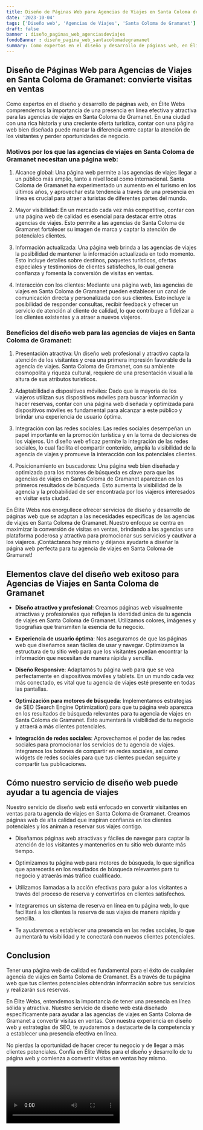 ```yaml
---
title: Diseño de Páginas Web para Agencias de Viajes en Santa Coloma de Gramanet
date: '2023-10-04'
tags: ['Diseño web', 'Agencias de Viajes', 'Santa Coloma de Gramanet']
draft: false
banner : diseño_paginas_web_agenciasdeviajes
fondoBanner : diseño_pagina_web_santacolomadegramanet
summary: Como expertos en el diseño y desarrollo de páginas web, en Élite Webs comprendemos la importancia de una presencia en línea efectiva y atractiva para las agencias de viajes en Santa Coloma de Gramanet. En una ciudad con una rica historia y una creciente oferta turística, contar con una página web bien diseñada puede marcar la diferencia entre captar la atención de los visitantes y perder oportunidades de negocio.
---
```


## Diseño de Páginas Web para Agencias de Viajes en Santa Coloma de Gramanet: convierte visitas en ventas

Como expertos en el diseño y desarrollo de páginas web, en Élite Webs comprendemos la importancia de una presencia en línea efectiva y atractiva para las agencias de viajes en Santa Coloma de Gramanet. En una ciudad con una rica historia y una creciente oferta turística, contar con una página web bien diseñada puede marcar la diferencia entre captar la atención de los visitantes y perder oportunidades de negocio.

### Motivos por los que las agencias de viajes en Santa Coloma de Gramanet necesitan una página web:

1. Alcance global: Una página web permite a las agencias de viajes llegar a un público más amplio, tanto a nivel local como internacional. Santa Coloma de Gramanet ha experimentado un aumento en el turismo en los últimos años, y aprovechar esta tendencia a través de una presencia en línea es crucial para atraer a turistas de diferentes partes del mundo.

2. Mayor visibilidad: En un mercado cada vez más competitivo, contar con una página web de calidad es esencial para destacar entre otras agencias de viajes. Esto permite a las agencias de Santa Coloma de Gramanet fortalecer su imagen de marca y captar la atención de potenciales clientes.

3. Información actualizada: Una página web brinda a las agencias de viajes la posibilidad de mantener la información actualizada en todo momento. Esto incluye detalles sobre destinos, paquetes turísticos, ofertas especiales y testimonios de clientes satisfechos, lo cual genera confianza y fomenta la conversión de visitas en ventas.

4. Interacción con los clientes: Mediante una página web, las agencias de viajes en Santa Coloma de Gramanet pueden establecer un canal de comunicación directa y personalizada con sus clientes. Esto incluye la posibilidad de responder consultas, recibir feedback y ofrecer un servicio de atención al cliente de calidad, lo que contribuye a fidelizar a los clientes existentes y a atraer a nuevos viajeros.

### Beneficios del diseño web para las agencias de viajes en Santa Coloma de Gramanet:

1. Presentación atractiva: Un diseño web profesional y atractivo capta la atención de los visitantes y crea una primera impresión favorable de la agencia de viajes. Santa Coloma de Gramanet, con su ambiente cosmopolita y riqueza cultural, requiere de una presentación visual a la altura de sus atributos turísticos.

2. Adaptabilidad a dispositivos móviles: Dado que la mayoría de los viajeros utilizan sus dispositivos móviles para buscar información y hacer reservas, contar con una página web diseñada y optimizada para dispositivos móviles es fundamental para alcanzar a este público y brindar una experiencia de usuario óptima.

3. Integración con las redes sociales: Las redes sociales desempeñan un papel importante en la promoción turística y en la toma de decisiones de los viajeros. Un diseño web eficaz permite la integración de las redes sociales, lo cual facilita el compartir contenido, amplía la visibilidad de la agencia de viajes y promueve la interacción con los potenciales clientes.

4. Posicionamiento en buscadores: Una página web bien diseñada y optimizada para los motores de búsqueda es clave para que las agencias de viajes en Santa Coloma de Gramanet aparezcan en los primeros resultados de búsqueda. Esto aumenta la visibilidad de la agencia y la probabilidad de ser encontrada por los viajeros interesados en visitar esta ciudad.

En Élite Webs nos enorgullece ofrecer servicios de diseño y desarrollo de páginas web que se adaptan a las necesidades específicas de las agencias de viajes en Santa Coloma de Gramanet. Nuestro enfoque se centra en maximizar la conversión de visitas en ventas, brindando a las agencias una plataforma poderosa y atractiva para promocionar sus servicios y cautivar a los viajeros. ¡Contáctanos hoy mismo y déjanos ayudarte a diseñar la página web perfecta para tu agencia de viajes en Santa Coloma de Gramanet!

<GifSeo />

<Cta />

## Elementos clave del diseño web exitoso para Agencias de Viajes en Santa Coloma de Gramanet

- **Diseño atractivo y profesional**: Creamos páginas web visualmente atractivas y profesionales que reflejan la identidad única de tu agencia de viajes en Santa Coloma de Gramanet. Utilizamos colores, imágenes y tipografías que transmiten la esencia de tu negocio.

- **Experiencia de usuario óptima**: Nos aseguramos de que las páginas web que diseñamos sean fáciles de usar y navegar. Optimizamos la estructura de tu sitio web para que los visitantes puedan encontrar la información que necesitan de manera rápida y sencilla.

- **Diseño Responsive**: Adaptamos tu página web para que se vea perfectamente en dispositivos móviles y tablets. En un mundo cada vez más conectado, es vital que tu agencia de viajes esté presente en todas las pantallas.

- **Optimización para motores de búsqueda**: Implementamos estrategias de SEO (Search Engine Optimization) para que tu página web aparezca en los resultados de búsqueda relevantes para tu agencia de viajes en Santa Coloma de Gramanet. Esto aumentará la visibilidad de tu negocio y atraerá a más clientes potenciales.

- **Integración de redes sociales**: Aprovechamos el poder de las redes sociales para promocionar los servicios de tu agencia de viajes. Integramos los botones de compartir en redes sociales, así como widgets de redes sociales para que tus clientes puedan seguirte y compartir tus publicaciones.

## Cómo nuestro servicio de diseño web puede ayudar a tu agencia de viajes

Nuestro servicio de diseño web está enfocado en convertir visitantes en ventas para tu agencia de viajes en Santa Coloma de Gramanet. Creamos páginas web de alta calidad que inspiran confianza en los clientes potenciales y los animan a reservar sus viajes contigo.

- Diseñamos páginas web atractivas y fáciles de navegar para captar la atención de los visitantes y mantenerlos en tu sitio web durante más tiempo.

- Optimizamos tu página web para motores de búsqueda, lo que significa que aparecerás en los resultados de búsqueda relevantes para tu negocio y atraerás más tráfico cualificado.

- Utilizamos llamadas a la acción efectivas para guiar a los visitantes a través del proceso de reserva y convertirlos en clientes satisfechos.

- Integraremos un sistema de reserva en línea en tu página web, lo que facilitará a los clientes la reserva de sus viajes de manera rápida y sencilla.

- Te ayudaremos a establecer una presencia en las redes sociales, lo que aumentará tu visibilidad y te conectará con nuevos clientes potenciales.

## Conclusion

Tener una página web de calidad es fundamental para el éxito de cualquier agencia de viajes en Santa Coloma de Gramanet. Es a través de tu página web que tus clientes potenciales obtendrán información sobre tus servicios y realizarán sus reservas.

En Élite Webs, entendemos la importancia de tener una presencia en línea sólida y atractiva. Nuestro servicio de diseño web está diseñado específicamente para ayudar a las agencias de viajes en Santa Coloma de Gramanet a convertir visitas en ventas. Con nuestra experiencia en diseño web y estrategias de SEO, te ayudaremos a destacarte de la competencia y a establecer una presencia efectiva en línea.

No pierdas la oportunidad de hacer crecer tu negocio y de llegar a más clientes potenciales. Confía en Élite Webs para el diseño y desarrollo de tu página web y comienza a convertir visitas en ventas hoy mismo.

<Video />

<CtaBot job='Agencias de Viajes' city='Santa Coloma de Gramanet'/>

<Gmaps query='Santa Coloma de Gramanet+españa+maps' />